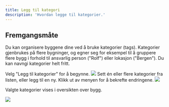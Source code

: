 ```yaml
---
title: Legg til kategori
description: 'Hvordan legge til kategorier.'
---
```


## Fremgangsmåte

Du kan organisere byggene dine ved å bruke kategorier (tags). Kategorier gjenbrukes på flere bygninger, og egner seg for eksempel til å gruppere flere bygg i forhold til ansvarlig person ("Rolf") eller lokasjon ("Bergen"). Du kan navngi kategorier helt fritt.

<Steps>
    <Step title="Legg til kategorier">
        Velg "Legg til kategorier" for å begynne.
        <Frame type="ghost">
            <img src="/images/dashboard/innstillinger/legg-til-kategori/steg-1.png" />
        </Frame>
    </Step>
    <Step title="Velg ønsket kategori eller legg til ny">
        Sett én eller flere kategorier fra listen, eller legg til en ny. Klikk ut av menyen for å bekrefte endringene.
        <Frame type="ghost">
            <img src="/images/dashboard/innstillinger/legg-til-kategori/steg-2.png" />
        </Frame>
    </Step>
</Steps>

Valgte kategorier vises i oversikten over bygg.

<Frame type="ghost">
    <img src="/images/dashboard/innstillinger/legg-til-kategori/kategorier.png" />
</Frame>
